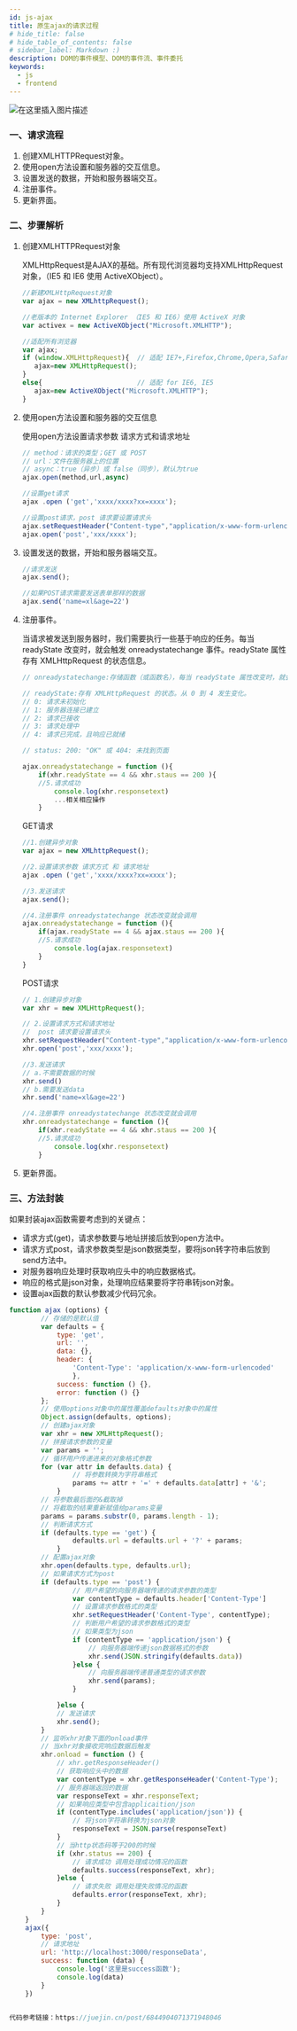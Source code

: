 ```yaml
---
id: js-ajax
title: 原生ajax的请求过程
# hide_title: false
# hide_table_of_contents: false
# sidebar_label: Markdown :)
description: DOM的事件模型、DOM的事件流、事件委托
keywords:
  - js
  - frontend
---
```



![在这里插入图片描述](https://img-blog.csdnimg.cn/20210114124906130.png?x-oss-process=image/watermark,type_ZmFuZ3poZW5naGVpdGk,shadow_10,text_aHR0cHM6Ly9ibG9nLmNzZG4ubmV0L2ltYWdpbmVfdGlvbg==,size_16,color_FFFFFF,t_70#pic_center)


### 一、请求流程

1. 创建XMLHTTPRequest对象。
2. 使用open方法设置和服务器的交互信息。
3. 设置发送的数据，开始和服务器端交互。
4. 注册事件。
5. 更新界面。

### 二、步骤解析

1. 创建XMLHTTPRequest对象

   XMLHttpRequest是AJAX的基础。所有现代浏览器均支持XMLHttpRequest对象，（IE5 和 IE6 使用 ActiveXObject）。

   ```javascript
   //新建XMLHttpRequest对象
   var ajax = new XMLhttpRequest();
   
   //老版本的 Internet Explorer （IE5 和 IE6）使用 ActiveX 对象
   var activex = new ActiveXObject("Microsoft.XMLHTTP");
   
   //适配所有浏览器
   var ajax;
   if (window.XMLHttpRequest){  // 适配 IE7+,Firefox,Chrome,Opera,Safari
      ajax=new XMLHttpRequest();  
   }
   else{                        // 适配 for IE6, IE5
      ajax=new ActiveXObject("Microsoft.XMLHTTP");  
   }
   
   ```

   

2. 使用open方法设置和服务器的交互信息

   使用open方法设置请求参数 请求方式和请求地址

   ```javascript
   // method：请求的类型；GET 或 POST  
   // url：文件在服务器上的位置  
   // async：true（异步）或 false（同步），默认为true
   ajax.open(method,url,async) 
   
   //设置get请求
   ajax .open ('get','xxxx/xxxx?xx=xxxx');
   
   //设置post请求，post 请求要设置请求头
   ajax.setRequestHeader("Content-type","application/x-www-form-urlencoded");
   ajax.open('post','xxx/xxxx');
   
   ```

   

3. 设置发送的数据，开始和服务器端交互。

   ```javascript
   //请求发送
   ajax.send();
   
   //如果POST请求需要发送表单那样的数据
   ajax.send('name=xl&age=22')
   ```

   

4. 注册事件。

   当请求被发送到服务器时，我们需要执行一些基于响应的任务。每当 readyState 改变时，就会触发 onreadystatechange 事件。readyState 属性存有 XMLHttpRequest 的状态信息。

   ```javascript
   // onreadystatechange:存储函数（或函数名），每当 readyState 属性改变时，就会调用该函数。
   
   // readyState:存有 XMLHttpRequest 的状态。从 0 到 4 发生变化。
   // 0: 请求未初始化
   // 1: 服务器连接已建立
   // 2: 请求已接收
   // 3: 请求处理中
   // 4: 请求已完成，且响应已就绪
   
   // status: 200: "OK" 或 404: 未找到页面
   
   ajax.onreadystatechange = function (){
       if(xhr.readyState == 4 && xhr.staus == 200 ){
       //5.请求成功
           console.log(xhr.responsetext)
           ...相关相应操作
       }
   ```

   

   GET请求

   ```javascript
   //1.创建异步对象
   var ajax = new XMLhttpRequest();
   
   //2.设置请求参数 请求方式 和 请求地址
   ajax .open ('get','xxxx/xxxx?xx=xxxx');
   
   //3.发送请求
   ajax.send();
   
   //4.注册事件 onreadystatechange 状态改变就会调用
   ajax.onreadystatechange = function (){
       if(ajax.readyState == 4 && ajax.staus == 200 ){
       //5.请求成功
           console.log(ajax.responsetext)
       }
   }
   ```

   

   POST请求

   ```javascript
   // 1.创建异步对象
   var xhr = new XMLHttpRequest();
   
   // 2.设置请求方式和请求地址
   //  post 请求要设置请求头
   xhr.setRequestHeader("Content-type","application/x-www-form-urlencoded");
   xhr.open('post','xxx/xxxx');
   
   //3.发送请求
   // a.不需要数据的时候
   xhr.send()
   // b.需要发送data
   xhr.send('name=xl&age=22')
   
   //4.注册事件 onreadystatechange 状态改变就会调用
   xhr.onreadystatechange = function (){
       if(xhr.readyState == 4 && xhr.staus == 200 ){
       //5.请求成功
           console.log(xhr.responsetext)
       }
   ```

   

5. 更新界面。



### 三、方法封装

如果封装ajax函数需要考虑到的关键点：

- 请求方式(get)，请求参数要与地址拼接后放到open方法中。
- 请求方式post，请求参数类型是json数据类型，要将json转字符串后放到send方法中。
- 对服务器响应处理时获取响应头中的响应数据格式。
- 响应的格式是json对象，处理响应结果要将字符串转json对象。
- 设置ajax函数的默认参数减少代码冗余。

```javascript
function ajax (options) {
		// 存储的是默认值
		var defaults = {
			type: 'get',
			url: '',
			data: {},
			header: {
				'Content-Type': 'application/x-www-form-urlencoded'
				},
			success: function () {},
			error: function () {}
		};
		// 使用options对象中的属性覆盖defaults对象中的属性
		Object.assign(defaults, options);
		// 创建ajax对象
		var xhr = new XMLHttpRequest();
		// 拼接请求参数的变量
		var params = '';
		// 循环用户传递进来的对象格式参数
		for (var attr in defaults.data) {
				// 将参数转换为字符串格式
				params += attr + '=' + defaults.data[attr] + '&';
			}
		// 将参数最后面的&截取掉 
		// 将截取的结果重新赋值给params变量
		params = params.substr(0, params.length - 1);
		// 判断请求方式
		if (defaults.type == 'get') {
				defaults.url = defaults.url + '?' + params;
			}
		// 配置ajax对象
		xhr.open(defaults.type, defaults.url);
		// 如果请求方式为post
		if (defaults.type == 'post') {
				// 用户希望的向服务器端传递的请求参数的类型
				var contentType = defaults.header['Content-Type']
				// 设置请求参数格式的类型
				xhr.setRequestHeader('Content-Type', contentType);
				// 判断用户希望的请求参数格式的类型
				// 如果类型为json
				if (contentType == 'application/json') {
					// 向服务器端传递json数据格式的参数
					xhr.send(JSON.stringify(defaults.data))
				}else {
					// 向服务器端传递普通类型的请求参数
					xhr.send(params);
				}

			}else {
			// 发送请求
			xhr.send();
		}
		// 监听xhr对象下面的onload事件
		// 当xhr对象接收完响应数据后触发
		xhr.onload = function () {
			// xhr.getResponseHeader()
			// 获取响应头中的数据
			var contentType = xhr.getResponseHeader('Content-Type');
			// 服务器端返回的数据
			var responseText = xhr.responseText;
			// 如果响应类型中包含applicaition/json
			if (contentType.includes('application/json')) {
				// 将json字符串转换为json对象
				responseText = JSON.parse(responseText)
			}
			// 当http状态码等于200的时候
			if (xhr.status == 200) {
				// 请求成功 调用处理成功情况的函数
				defaults.success(responseText, xhr);
			}else {
				// 请求失败 调用处理失败情况的函数
				defaults.error(responseText, xhr);
			}
		}
	}
	ajax({
		type: 'post',
		// 请求地址
		url: 'http://localhost:3000/responseData',
		success: function (data) {
			console.log('这里是success函数');
			console.log(data)
		}
	})


代码参考链接：https://juejin.cn/post/6844904071371948046
```
